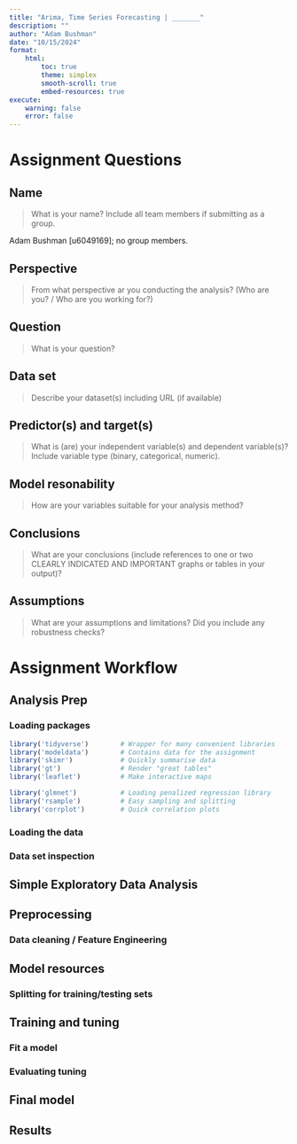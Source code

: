 ```yaml
---
title: "Arima, Time Series Forecasting | _______"
description: ""
author: "Adam Bushman"
date: "10/15/2024"
format: 
    html:
        toc: true
        theme: simplex
        smooth-scroll: true
        embed-resources: true
execute:
    warning: false
    error: false
---
```


# Assignment Questions

## Name
>   What is your name? Include all team members if submitting as a group.

Adam Bushman [u6049169]; no group members.


## Perspective
>   From what perspective ar you conducting the analysis? (Who are you? / Who are you working for?)


## Question
>   What is your question?


## Data set
>   Describe your dataset(s) including URL (if available)


## Predictor(s) and target(s)
>   What is (are) your independent variable(s) and dependent variable(s)? Include variable type (binary, categorical, numeric).



## Model resonability
>   How are your variables suitable for your analysis method?



## Conclusions
>   What are your conclusions (include references to one or two CLEARLY INDICATED AND IMPORTANT graphs or tables in your output)?


## Assumptions
>   What are your assumptions and limitations? Did you include any robustness checks?



# Assignment Workflow
 
## Analysis Prep

### Loading packages
```r

library('tidyverse')        # Wrapper for many convenient libraries
library('modeldata')        # Contains data for the assignment
library('skimr')            # Quickly summarise data
library('gt')               # Render "great tables"
library('leaflet')          # Make interactive maps

library('glmnet')           # Loading penalized regression library
library('rsample')          # Easy sampling and splitting
library('corrplot')         # Quick correlation plots

```

### Loading the data


### Data set inspection


## Simple Exploratory Data Analysis

## Preprocessing

### Data cleaning / Feature Engineering


## Model resources

### Splitting for training/testing sets


## Training and tuning

### Fit a model


### Evaluating tuning


## Final model


## Results
